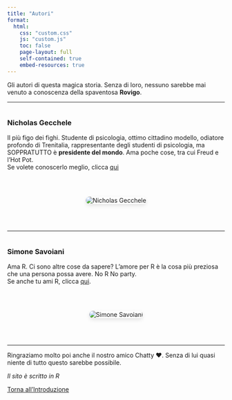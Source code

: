 ```yaml
---
title: "Autori"
format:
  html:
    css: "custom.css"
    js: "custom.js"
    toc: false
    page-layout: full
    self-contained: true
    embed-resources: true
---
```


Gli autori di questa magica storia. Senza di loro, nessuno sarebbe mai venuto a conoscenza della spaventosa **Rovigo**.

---

<div style="display: flex; gap: 2rem; align-items: center; flex-wrap: wrap; margin-bottom: 3rem;">

<!-- Nicholas - Testo -->
<div style="flex: 1 1 60ch; min-width: 280px;">
  
### Nicholas Gecchele

Il più figo dei fighi. Studente di psicologia, ottimo cittadino modello, odiatore profondo di Trenitalia, rappresentante degli studenti di psicologia, ma SOPPRATUTTO è **presidente del mondo**. Ama poche cose, tra cui Freud e l'Hot Pot.  
Se volete conoscerlo meglio, clicca [qui](https://www.instagram.com/nicholas.gecchele?igsh=MTFtcmJndWd5YTIyZA==)

</div>

<!-- Nicholas - Immagine -->
<div style="flex: 1 1 250px; text-align: center;">
  <img src="nicho.jpg" alt="Nicholas Gecchele" style="max-width: 100%; border-radius: 10px; box-shadow: 0 4px 10px rgba(0,0,0,0.1);">
</div>

</div>

---

<div style="display: flex; gap: 2rem; align-items: center; flex-wrap: wrap; margin-bottom: 3rem;">

<!-- Simone - Testo -->
<div style="flex: 1 1 60ch; min-width: 280px;">

### Simone Savoiani

Ama R. Ci sono altre cose da sapere? L'amore per R è la cosa più preziosa che una persona possa avere. No R No party.  
Se anche tu ami R, clicca [qui](https://www.instagram.com/simo_savoiani?igsh=MWg5emhzdno1NWpmeg==).

</div>

<!-- Simone - Immagine -->
<div style="flex: 1 1 250px; text-align: center;">
  <img src="simo.png" alt="Simone Savoiani" style="max-width: 100%; border-radius: 10px; box-shadow: 0 4px 10px rgba(0,0,0,0.1);">
</div>

</div>

---

Ringraziamo molto poi anche il nostro amico Chatty ❤️. Senza di lui quasi niente di tutto questo sarebbe possibile.

*Il sito è scritto in R*

::: {.back-to-home}
<a href="home.html" title="Torna alla home">
  Torna all'Introduzione
</a>
:::
